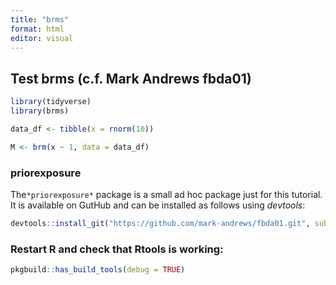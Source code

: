 ```yaml
---
title: "brms"
format: html
editor: visual
---
```


##  Test brms (c.f. Mark Andrews fbda01)  

```r
library(tidyverse)
library(brms)

data_df <- tibble(x = rnorm(10))

M <- brm(x ~ 1, data = data_df)
```


### priorexposure  

The`*priorexposure*` package is a small ad hoc package just for this tutorial. It is available on GutHub and can be installed as follows using *devtools*: 

```r
devtools::install_git("https://github.com/mark-andrews/fbda01.git", subdir = "priorexposure")
```

### Restart R and check that Rtools is working:  

```r
pkgbuild::has_build_tools(debug = TRUE)
```

